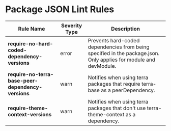 
<Badge />

# Package JSON Lint Rules

| Rule Name | Severity Type | Description |
| --- | --- |--- |
| __require-no-hard-coded-dependency-versions__ | error | Prevents hard-coded dependencies from being specified in the package.json. Only applies for module and devModule. |
| __require-no-terra-base-peer-dependency-versions__ | warn| Notifies when using terra packages that require terra-base as a peerDependency. |
| __require-theme-context-versions__ | warn| Notifies when using terra packages that don't use terra-theme-context as a dependency. |